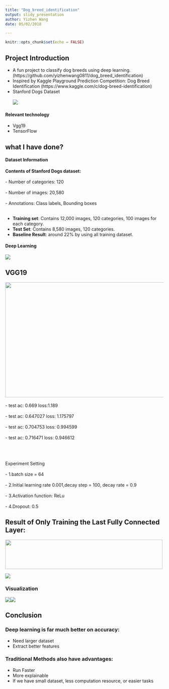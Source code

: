 ```yaml
---
title: "Dog_breed_identification"
output: slidy_presentation
author: Yizhen Wang
date: 05/02/2018

---
```


```r
knitr::opts_chunk$set(echo = FALSE)
```
## Project Introduction
- A fun project to classify dog breeds using deep learning.(https://github.com/yizhenwang0811/dog_breed_identification) 
- Inspired by Kaggle Playground Prediction Competition: Dog Breed Identification (https://www.kaggle.com/c/dog-breed-identification)
-  Stanford Dogs Dataset
<br> </br>
<img src="Picture1.jpg" />
</img>


#### Relevant technology
- Vgg19
- TensorFlow

## what I have done?
#### Dataset Information
<b> Contents of Stanford Dogs dataset:</b><br> </br>
- Number of categories: 120 <br> </br>
- Number of images: 20,580 <br> </br>
- Annotations: Class labels, Bounding boxes <br> </br>

- <b>Training set</b>: Contains 12,000 images, 120 categories, 100 images for each category.
- <b>Test Set</b>: Contains 8,580 images, 120 categories.
- <b>Baseline Result</b>: around 22% by using all training dataset.

#### Deep Learning
<img src="Picture2.jpg" />
</img>

## VGG19
<img src="Picture3.jpg" width="510px" height="365px" > <br></br>
- test ac: 0.669 loss:1.189 <br></br> 
- test ac: 0.647027 loss: 1.175797 <br></br> 
- test ac: 0.704753 loss: 0.994599 <br></br> 
- test ac: 0.716471 loss: 0.946612 <br></br> 

<br></br> 
Experiment Setting
<br></br> 
- 1.batch size = 64
<br></br> 
- 2.Initial learning rate 0.001,decay step = 100, decay rate = 0.9
<br></br> 
- 3.Activation function: ReLu
<br></br> 
- 4.Dropout: 0.5

## Result of Only Training the Last Fully Connected Layer:
<img src="1.jpg" width="500px" height="93px"/></img>

<img src="2.jpg"/></img>

### Visualization
<img src="dog1.jpg"/></img><img src="dog2.jpg"/></img>

## Conclusion
### Deep learning is far much better on accuracy:
- Need larger dataset 
- Extract better features

### Traditional Methods also have advantages:
- Run Faster
- More explainable
- If we have small dataset, less computation resource, or easier tasks
